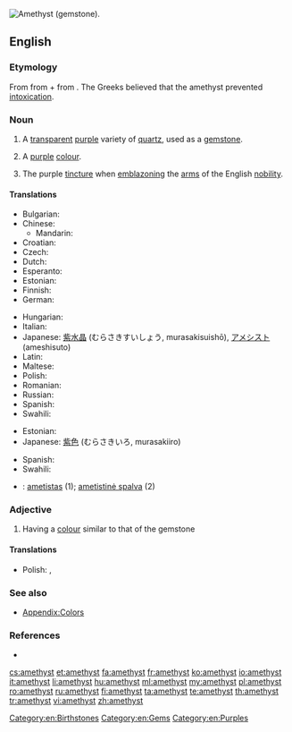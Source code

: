 [[Image:Amethyst by alexfurr.jpg|thumb|right|Amethyst (gemstone).]]
{{also|Amethyst}}
==English==
{{wikipedia}}

===Etymology===
From {{etyl|grc}} {{term|ἀμέθυστος||not drunk|tr=amethustos|lang=grc|sc=polytonic}} from {{term|ἀ-||not|tr=a-|lang=grc|sc=polytonic}} + {{term|μεθύω||I am drunk|tr=methuō|lang=grc|sc=polytonic}} from {{term|μέθυ||wine|tr=methu|lang=grc|sc=polytonic}}. The Greeks believed that the amethyst prevented [[intoxication]].

===Noun===
{{en-noun}}

# A [[transparent]] [[purple]] variety of [[quartz]], used as a [[gemstone]].
# {{uncountable}} A [[purple]] [[colour]].
#: {{color panel|amethyst|86608E}}
# {{heraldry}} The purple [[tincture]] when [[emblazon]]ing the [[arms]] of the English [[nobility]].

====Translations====
{{trans-top|gem}}
* Bulgarian: {{t+|bg|аметист}}
* Chinese:
** Mandarin: {{t-|cmn|紫水晶|tr=zǐshuǐjīng|sc=Hani}}
* Croatian: {{t-|hr|ametist|m}}
* Czech: {{t+|cs|ametyst|m}}
* Dutch: {{t-|nl|amethyst|m}}
* Esperanto: {{t-|eo|ametisto|xs=Esperanto}}
* Estonian: {{t|et|ametüst}}
* Finnish: {{t+|fi|ametisti}}
* German: {{t-|de|Amethyst|m}}
{{trans-mid}}
* Hungarian: {{t+|hu|ametiszt}}
* Italian: {{t+|it|ametista|f}}
* Japanese: [[紫水晶]] (むらさきすいしょう, murasakisuishō), [[アメシスト]] (ameshisuto)
* Latin: {{t-|la|amethystus|f}}
* Maltese: {{t-|mt|ametist|xs=Maltese}}
* Polish: {{t+|pl|ametyst|m}}
* Romanian: {{t+|ro|ametist|n}}
* Russian: {{t+|ru|аметист|m}}
* Spanish: {{t|es|amatista|f}}
* Swahili: {{t|sw|amethisto}}
{{trans-bottom}}

{{trans-top|colour}}
* Estonian: {{t|et|ametüst}}
* Japanese: [[紫色]] (むらさきいろ, murasakiiro)
{{trans-mid}}
* Spanish: {{t|es|amatista|f}}
* Swahili: {{t|sw|rangi ya amethisto}}
{{trans-bottom}}

{{checktrans-top}}
<!--Remove this section once all of the translations below have been moved into the tables above.-->
* {{ttbc|lt}}: [[ametistas]] {{m}} (1); [[ametistinė spalva]] {{f}} (2)
{{trans-mid}}
{{trans-bottom}}

===Adjective===
{{en-adj}}

# Having a [[colour]] similar to that of the gemstone

====Translations====
{{trans-top|colour}}
* Polish: {{t+|pl|ametystowy}}, {{t+|pl|fioletowy}}
{{trans-mid}}
{{trans-bottom}}

===See also===
* [[Appendix:Colors]]

===References===
* {{R:Heraldry 1862}}

[[Category:en:Birthstones]]
[[Category:en:Gems]]
[[Category:en:Purples]]

[[cs:amethyst]]
[[et:amethyst]]
[[fa:amethyst]]
[[fr:amethyst]]
[[ko:amethyst]]
[[io:amethyst]]
[[it:amethyst]]
[[li:amethyst]]
[[hu:amethyst]]
[[ml:amethyst]]
[[my:amethyst]]
[[pl:amethyst]]
[[ro:amethyst]]
[[ru:amethyst]]
[[fi:amethyst]]
[[ta:amethyst]]
[[te:amethyst]]
[[th:amethyst]]
[[tr:amethyst]]
[[vi:amethyst]]
[[zh:amethyst]]